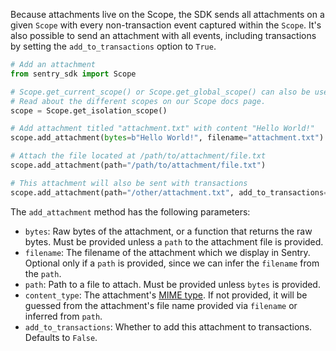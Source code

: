 Because attachments live on the <PlatformLink to="/enriching-events/scopes/">Scope</PlatformLink>, the SDK sends all attachments on a given `Scope` with every non-transaction event captured within the `Scope`. It's also possible to send an attachment with all events, including transactions by setting the `add_to_transactions` option to `True`.

```python
# Add an attachment
from sentry_sdk import Scope

# Scope.get_current_scope() or Scope.get_global_scope() can also be used.
# Read about the different scopes on our Scope docs page.
scope = Scope.get_isolation_scope()

# Add attachment titled "attachment.txt" with content "Hello World!"
scope.add_attachment(bytes=b"Hello World!", filename="attachment.txt")

# Attach the file located at /path/to/attachment/file.txt
scope.add_attachment(path="/path/to/attachment/file.txt")

# This attachment will also be sent with transactions
scope.add_attachment(path="/other/attachment.txt", add_to_transactions=True)
```


The `add_attachment` method has the following parameters:
  - `bytes`: Raw bytes of the attachment, or a function that returns the raw bytes. Must be provided unless a `path` to the attachment file is provided.
  - `filename`: The filename of the attachment which we display in Sentry. Optional only if a `path` is provided, since we can infer the `filename` from the `path`.
  - `path`: Path to a file to attach. Must be provided unless `bytes` is provided.
  - `content_type`: The attachment's [MIME type](https://www.iana.org/assignments/media-types/media-types.xhtml). If not provided, it will be guessed from the attachment's file name provided via `filename` or inferred from `path`.
  - `add_to_transactions`: Whether to add this attachment to transactions. Defaults to `False`.
